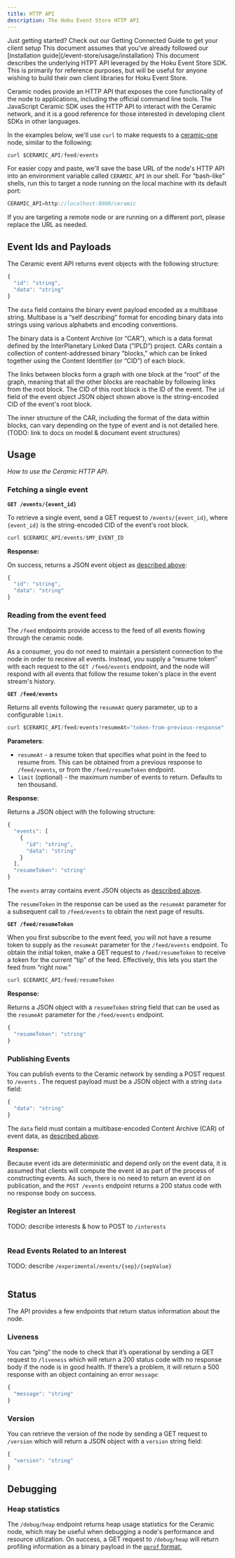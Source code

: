 ```yaml
---
title: HTTP API
description: The Hoku Event Store HTTP API
---
```



<Callout>
Just getting started? Check out our Getting Connected Guide to get your client setup
This document assumes that you've already followed our [installation guide](/event-store/usage/installation)
</Callout>

<Callout type="info">
This document describes the underlying HTPT API leveraged by the Hoku Event Store SDK. This is primarily for reference purposes, but will be useful for anyone wishing to build their own client libraries for Hoku Event Store.
</Callout>

Ceramic nodes provide an HTTP API that exposes the core functionality of the node to applications, including the official command line tools. The JavaScript Ceramic SDK uses the HTTP API to interact with the Ceramic network, and it is a good reference for those interested in developing client SDKs in other languages.

In the examples below, we'll use `curl` to make requests to a [ceramic-one](https://github.com/ceramicnetwork/rust-ceramic) node, similar to the following:

```jsx
curl $CERAMIC_API/feed/events
```

For easier copy and paste, we'll save the base URL of the node's HTTP API into an environment variable called `CERAMIC_API` in our shell. For “bash-like” shells, run this to target a node running on the local machine with its default port:

```jsx
CERAMIC_API=http://localhost:8080/ceramic
```

If you are targeting a remote node or are running on a different port, please replace the URL as needed.

## Event Ids and Payloads

The Ceramic event API returns event objects with the following structure:

```jsx
{
  "id": "string",
  "data": "string"
}
```

The `data` field contains the binary event payload encoded as a multibase string. Multibase is a “self describing” format for encoding binary data into strings using various alphabets and encoding conventions.

The binary data is a Content Archive (or “CAR”), which is a data format defined by the InterPlanetary Linked Data (”IPLD”) project. CARs contain a collection of content-addressed binary “blocks,” which can be linked together using the Content Identifier (or “CID”) of each block.

The links between blocks form a graph with one block at the “root” of the graph, meaning that all the other blocks are reachable by following links from the root block. The CID of this root block is the ID of the event. The `id` field of the event object JSON object shown above is the string-encoded CID of the event's root block.

The inner structure of the CAR, including the format of the data within blocks, can vary depending on the type of event and is not detailed here. (TODO: link to docs on model & document event structures)

## Usage

_How to use the Ceramic HTTP API._

### Fetching a single event

**`GET /events/{event_id}`**

To retrieve a single event, send a GET request to `/events/{event_id}`, where `{event_id}` is the string-encoded CID of the event's root block.

```jsx
curl $CERAMIC_API/events/$MY_EVENT_ID
```

**Response:**

On success, returns a JSON event object as [described above](https://www.notion.so/Hoku-Docs-3cc94cbd965843288f7d8190010d6249?pvs=21):

```jsx
{
  "id": "string",
  "data": "string"
}
```

### Reading from the event feed

The `/feed` endpoints provide access to the feed of all events flowing through the ceramic node.

As a consumer, you do not need to maintain a persistent connection to the node in order to receive all events. Instead, you supply a “resume token” with each request to the `GET /feed/events` endpoint, and the node will respond with all events that follow the resume token's place in the event stream's history. 

**`GET /feed/events`**

Returns all events following the `resumeAt` query parameter, up to a configurable `limit`.

```jsx
curl $CERAMIC_API/feed/events?resumeAt="token-from-previous-response"
```

**Parameters**:

- `resumeAt` - a resume token that specifies what point in the feed to resume from. This can be obtained from a previous response to `/feed/events`, or from the `/feed/resumeToken` endpoint.
- `limit` (optional) - the maximum number of events to return. Defaults to ten thousand.

**Response**:

Returns a JSON object with the following structure:

```jsx
{
  "events": [
    {
      "id": "string",
      "data": "string"
    }
  ],
  "resumeToken": "string"
}
```

The `events` array contains event JSON objects as [described above](#event-ids-and-payloads).

The `resumeToken` in the response can be used as the `resumeAt` parameter for a subsequent call to `/feed/events` to obtain the next page of results.

**`GET /feed/resumeToken`** 

When you first subscribe to the event feed, you will not have a resume token to supply as the `resumeAt` parameter for the `/feed/events` endpoint. To obtain the initial token, make a GET request to `/feed/resumeToken` to receive a token for the current “tip” of the feed. Effectively, this lets you start the feed from “right now.”

```jsx
curl $CERAMIC_API/feed/resumeToken
```

**Response:**

Returns a JSON object with a `resumeToken` string field that can be used as the `resumeAt` parameter for the `/feed/events` endpoint.

```jsx
{
  "resumeToken": "string"
}
```

### Publishing Events

You can publish events to the Ceramic network by sending a POST request to `/events` . The request payload must be a JSON object with a string `data` field:

```jsx
{
  "data": "string"
}
```

The `data` field must contain a multibase-encoded Content Archive (CAR) of event data, as [described above](#event-ids-and-payloads).

**Response:**

Because event ids are deterministic and depend only on the event data, it is assumed that clients will compute the event id as part of the process of constructing events. As such, there is no need to return an event id on publication, and the `POST /events` endpoint returns a 200 status code with no response body on success.

### Register an Interest

TODO: describe interests & how to POST to `/interests`

```jsx

```

### Read Events Related to an Interest

TODO: describe `/experimental/events/{sep}/{sepValue}`

```jsx

```

## Status

The API provides a few endpoints that return status information about the node.

### Liveness

You can “ping” the node to check that it’s operational by sending a GET request to `/liveness` which will return a 200 status code with no response body if the node is in good health. If there’s a problem, it will return a 500 response with an object containing an error `message`:

```jsx
{
  "message": "string"
}
```

### Version

You can retrieve the version of the node by sending a GET request to `/version` which will return a JSON object with a `version` string field:

```jsx
{
  "version": "string"
}
```

## Debugging

### Heap statistics

The `/debug/heap` endpoint returns heap usage statistics for the Ceramic node, which may be useful when debugging a node's performance and resource utilization. On success, a GET request to `/debug/heap` will return profiling information as a binary payload in the [`pprof` format.](https://github.com/google/pprof/tree/main/proto)